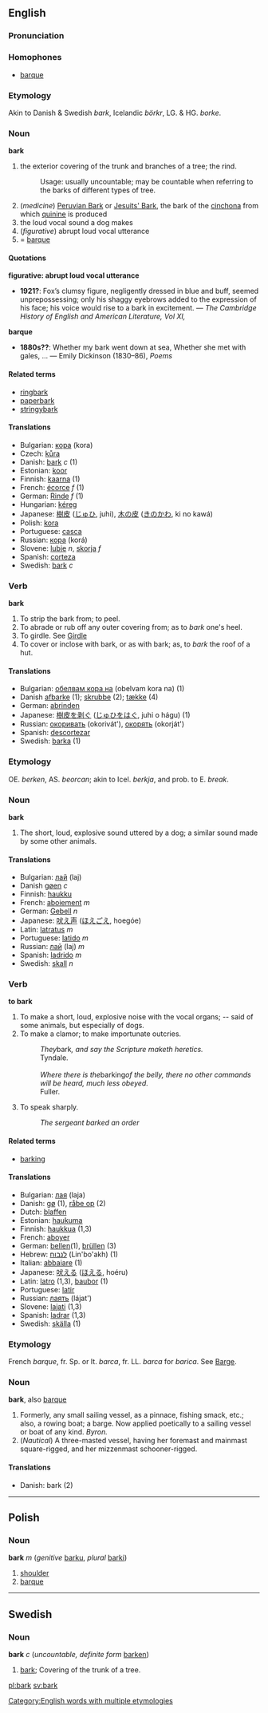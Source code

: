 == English ==
===Pronunciation===

===Homophones===
*[[barque]] <!-- a synonym too -->

===Etymology===
Akin to Danish & Swedish ''bark'', Icelandic ''b&ouml;rkr'', LG. & HG. ''borke''.

=== Noun ===
'''bark'''

#the exterior covering of the trunk and branches of a tree; the rind.
#:Usage: usually uncountable; may be countable when referring to the barks of different types of tree.
# (''medicine'') [[Peruvian Bark]] or [[Jesuits' Bark]], the bark of the [[cinchona]] from which [[quinine]] is produced
#the loud vocal sound a dog makes
# (''figurative'') abrupt loud vocal utterance
# = [[barque]]

====Quotations====
'''figurative: abrupt loud vocal utterance'''
*'''1921?''': Fox’s clumsy figure, negligently dressed in blue and buff, seemed unprepossessing; only his shaggy eyebrows added to the expression of his face; his voice would rise to a bark in excitement. &mdash; ''The Cambridge History of English and American Literature, Vol XI,''

'''barque'''
*'''1880s??''': Whether my bark went down at sea, Whether she met with gales, ... &mdash; Emily Dickinson (1830–86), ''Poems''

==== Related terms ====
* [[ringbark]]
* [[paperbark]]
* [[stringybark]]

====Translations====
*Bulgarian: [[кора]] (kora)
*Czech: [[kůra]]
*Danish: [[bark#Danish|bark]] ''c'' (1)
*Estonian: [[koor]]
*Finnish: [[kaarna]] (1)
*French: [[écorce]] ''f'' (1)
*German: [[Rinde]] ''f'' (1)
*Hungarian: [[kéreg]]
*Japanese: [[樹皮]] ([[じゅひ]], juhi), [[木の皮]] ([[きのかわ]], ki no kawá)
*Polish: [[kora]]
*Portuguese: [[casca]]
*Russian: [[кора]] (korá)
*Slovene: [[lubje]] ''n'', [[skorja]] ''f''
*Spanish: [[corteza]]
*Swedish: [[bark#Swedish|bark]] ''c''

===Verb===
'''bark'''
#To strip the bark from; to peel.
#To abrade or rub off any outer covering from; as to ''bark'' one's heel.
#To girdle. See [[Girdle]]
#To cover or inclose with bark, or as with bark; as, to ''bark'' the roof of a hut.

====Translations====
*Bulgarian: [[обелвам кора на]] (obelvam kora na) (1)
*Danish [[afbarke]] (1); [[skrubbe]] (2); [[tække]] (4)
*German: [[abrinden]]
*Japanese: [[樹皮を剥ぐ]] ([[じゅひをはぐ]], juhi o hágu) (1)
*Russian: [[окоривать]] (okorivát'), [[окорять]] (okorját')
*Spanish: [[descortezar]]
*Swedish: [[barka]] (1)

===Etymology===
OE. ''berken'', AS. ''beorcan''; akin to Icel. ''berkja'', and prob. to E. ''break''.

===Noun===
'''bark'''

#The short, loud, explosive sound uttered by a dog; a similar sound made by some other animals.

====Translations====
*Bulgarian: [[лай]] (laj)
*Danish [[gøen]] ''c''
*Finnish: [[haukku]]
*French: [[aboiement]] ''m''
*German: [[Gebell]] ''n''
*Japanese: [[吠え声]] ([[ほえごえ]], hoegóe)
*Latin: [[latratus]] ''m''
*Portuguese: [[latido]] ''m''
*Russian: [[лай]] (laj) ''m''
*Spanish: [[ladrido]] ''m''
*Swedish: [[skall]] ''n''

=== Verb ===
'''to bark'''
#To make a short, loud, explosive noise with the vocal organs; -- said of some animals, but especially of dogs.
#To make a clamor; to make importunate outcries.
#:''They ''bark'', and say the Scripture maketh heretics.<br>''Tyndale.
#:<br>
#:''Where there is the ''barking'' of the belly, there no other commands will be heard, much less obeyed.<br>''Fuller.
# To speak sharply.
#: ''The sergeant barked an order''

====Related terms====
*[[barking]] <!--noun and adj; "barking mad" would be a related term under "barking"-->

====Translations====
*Bulgarian: [[лая]] (laja)
*Danish: [[gø]] (1), [[råbe op]] (2)
*Dutch: [[blaffen]]
*Estonian: [[haukuma]]
*Finnish: [[haukkua]] (1,3)
*French: [[aboyer]]
*German: [[bellen]](1), [[brüllen]] (3)
*Hebrew: [[לנבוח]] (Lin'bo'akh) (1)
*Italian: [[abbaiare]] (1)
*Japanese: [[吠える]] ([[ほえる]], hoéru)
*Latin: [[latro]] (1,3), [[baubor]] (1)
*Portuguese: [[latir]]
*Russian: [[лаять]] (lájat')
*Slovene: [[lajati]] (1,3)
*Spanish: [[ladrar]] (1,3)
*Swedish: [[skälla]] (1)

===Etymology===
French ''barque'', fr. Sp. or It. ''barca'', fr. LL. ''barca'' for ''barica''. See [[Barge]].

===Noun===
'''bark''', also [[barque]]

#Formerly, any small sailing vessel, as a pinnace, fishing smack, etc.; also, a rowing boat; a barge. Now applied poetically to a sailing vessel or boat of any kind. ''Byron.''
#(''Nautical'') A three-masted vessel, having her foremast and mainmast square-rigged, and her mizzenmast schooner-rigged.

====Translations====
*Danish: bark (2)

[[Category:English words with multiple etymologies]]

----

== Polish ==

===Noun===
'''bark''' ''m'' (''genitive'' [[barku]], ''plural'' [[barki]])

# [[shoulder]]
# [[barque]]
-----

==Swedish==
===Noun===
'''bark''' ''c'' (''uncountable, definite form'' [[barken]])

#[[bark#English|bark]]; Covering of the trunk of a tree.

[[pl:bark]] [[sv:bark]]